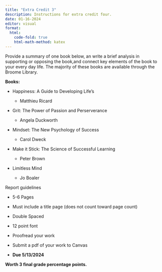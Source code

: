 ```yaml
---
title: "Extra Credit 3"
description: Instructions for extra credit four.
date: 01-16-2024
editor: visual
format:
  html: 
    code-fold: true
    html-math-method: katex
---
```


Provide a summary of one book below, an write a brief analysis in supporting or opposing the book,and connect key elements of the book to your every day life. The majority of these books are available through the Broome Library.

**Books:**

-   Happiness: A Guide to Developing Life's

    -   Matthieu Ricard

-   Grit: The Power of Passion and Perserverance

    -   Angela Duckworth

-   Mindset: The New Psychology of Success

    -   Carol Dweck

-   Make it Stick: The Science of Successful Learning

    -   Peter Brown

-   Limitless Mind

    -   Jo Boaler

Report guidelines

-   5-6 Pages

-   Must include a title page (does not count toward page count)

-   Double Spaced

-   12 point font

-   Proofread your work

-   Submit a pdf of your work to Canvas

-   **Due 5/13/2024**

**Worth 3 final grade percentage points.**
